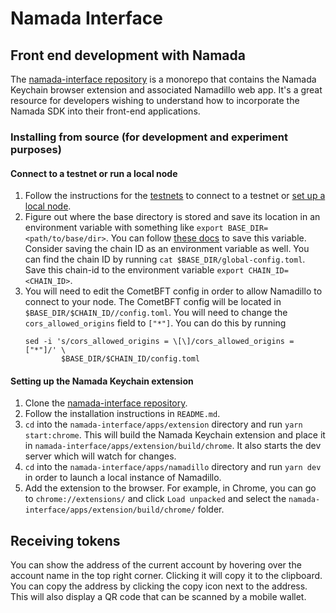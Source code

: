 # Namada Interface

## Front end development with Namada
The [namada-interface repository](https://github.com/anoma/namada-interface) is a monorepo that contains the Namada Keychain browser extension
and associated Namadillo web app. It's a great resource for developers wishing to understand how to incorporate the Namada SDK
into their front-end applications.

### Installing from source (for development and experiment purposes)

#### Connect to a testnet or run a local node
1. Follow the instructions for the [testnets](../networks/testnets.mdx) to connect to a testnet or [set up a local node](../networks/starting-network/local-network.mdx).
2. Figure out where the base directory is stored and save its location in an environment variable with something like `export BASE_DIR=<path/to/base/dir>`.
   You can follow [these docs](../networks/testnets/migrating-testnets.mdx) to save this variable. Consider saving the chain ID as an environment variable as well.
   You can find the chain ID by running `cat $BASE_DIR/global-config.toml`. Save this chain-id to the environment variable `export CHAIN_ID=<CHAIN_ID>`.
3. You will need to edit the CometBFT config in order to allow Namadillo to connect to your node.
   The CometBFT config will be located in `$BASE_DIR/$CHAIN_ID//config.toml`. You will need to change the `cors_allowed_origins` field to `["*"]`. You can do this by running
   ```shell copy
   sed -i 's/cors_allowed_origins = \[\]/cors_allowed_origins = ["*"]/' \
           $BASE_DIR/$CHAIN_ID/config.toml
   ```

#### Setting up the Namada Keychain extension
1. Clone the [namada-interface repository](https://github.com/anoma/namada-interface).
2. Follow the installation instructions in `README.md`.
3. `cd` into the `namada-interface/apps/extension` directory and run `yarn start:chrome`. This will build the Namada Keychain extension and place it in `namada-interface/apps/extension/build/chrome`. It also starts the dev server which will watch for changes.
4. `cd` into the `namada-interface/apps/namadillo` directory and run `yarn dev` in order to launch a local instance of Namadillo.
4. Add the extension to the browser. For example, in Chrome, you can go to `chrome://extensions/` and click `Load unpacked` and select the `namada-interface/apps/extension/build/chrome/` folder.

## Receiving tokens
You can show the address of the current account by hovering over the account name in the top right corner. Clicking it will copy it to the clipboard.
You can copy the address by clicking the copy icon next to the address.
This will also display a QR code that can be scanned by a mobile wallet.